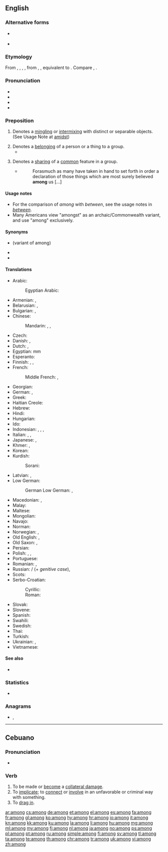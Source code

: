 ==English==

===Alternative forms===
* {{l|en|amonge}} {{qualifier|archaic}}
* {{l|en|amoung}} {{qualifier|obsolete}}

===Etymology===
From {{inh|en|enm|among}}, {{m|enm|amang}}, {{m|enm|amonge}}, {{m|enm|amange}}, from {{inh|en|ang|amang}}, {{m|ang|onġemang}}, equivalent to {{prefix|en|a|mong|t2=crowd; group; throng}}. Compare {{cog|stq|monk}}, {{m|stq|monken||among}}.

===Pronunciation===
* {{IPA|/əˈmʌŋ/|lang=en}}
* {{audio|en-us-among.ogg|Audio (US)|lang=en}}
* {{hyphenation|a|mong|lang=en}}
* {{rhymes|ʌŋ|lang=en}}

===Preposition===
{{en-prep}}

# Denotes a [[mingling]] or [[intermixing]] with distinct or separable objects. (See Usage Note at [[amidst]])
#: {{ux|en|How can you speak with authority about their customs when you have never lived '''among''' them?}}
# Denotes a [[belong]]ing of a person or a thing to a group.
#* {{quote-magazine|date=2013-08-10|volume=408|issue=8848|magazine={{w|The Economist}}
|title=[http://www.economist.com/news/leaders/21583277-worlds-biggest-polluter-going-green-it-needs-speed-up-transition-can-china Can China clean up fast enough?]
|passage=All this has led to an explosion of protest across China, including '''among''' a middle class that has discovered nimbyism.}}
#: {{ux|en|He is '''among''' the few who completely understand the subject.}}
# Denotes a [[share|sharing]] of a [[common]] feature in a group.
#* {{RQ:Authorized Version|Luke|1|1}}
#*: Forasmuch as many have taken in hand to set forth in order a declaration of those things which are most surely believed '''among''' us […]
#: {{ux|en|Lactose intolerance is common '''among''' people of Asian heritage.}}

====Usage notes====
* For the comparison of ''among'' with ''between'', see the usage notes in ''[[between]]''.
* Many Americans view "amongst" as an archaic/Commonwealth variant, and use "among" exclusively.

====Synonyms====
* {{l|en|amongst}} (variant of among)
* {{l|en|amidst}}
* {{l|en|amid}}

====Translations====
{{trans-top|mingling or intermixing}}
* Arabic: {{t|ar|بَيْنَ}}
*: Egyptian Arabic: {{t|arz|بين|tr=ben|sc=Arab}}
* Armenian: {{t+|hy|մեջ}}, {{t|hy|միջև}}
* Belarusian: {{t|be|сяро́д|sc=Cyrl}}, {{t|be|памі́ж|sc=Cyrl}}
* Bulgarian: {{t+|bg|сред}}, {{t+|bg|между́}}
* Chinese:
*: Mandarin: {{t+|cmn|其中|tr=qízhōng|sc=Hani}}, {{t+|cmn|之間|sc=Hani}}, {{t+|cmn|之间|tr=zhījiān|sc=Hani}}
* Czech: {{t+|cs|mezi}}
* Danish: {{t+|da|mellem}}, {{t+|da|blandt}}
* Dutch: {{t+|nl|tussen}}, {{t+|nl|onder}}
* Egyptian: {{t|egy|mm}}<hiero>mm</hiero>
* Esperanto: {{t+|eo|inter}}
* Finnish: {{t|fi|joukossa}}, {{t+|fi|keskellä}}, {{t+|fi|seassa}}
* French: {{t+|fr|parmi}}
*: Middle French: {{t|frm|parmy}}, {{t|frm|emmy}}
* Georgian: {{t-needed|ka}}
* German: {{t+|de|unter}}, {{t+|de|zwischen}}
* Greek: {{t+|el|ανάμεσα}}
* Haitian Creole: {{t|ht|pami}}
* Hebrew: {{t-needed|he}}
* Hindi: {{t-needed|hi}}
* Hungarian: {{t+|hu|között}}
* Ido: {{t+|io|inter}}
* Indonesian: {{t+|id|antara}}, {{t|id|di antara}}, {{t+|id|dalam}}, {{t|id|di tengah}}
* Italian: {{t+|it|tra}}, {{t+|it|fra}}, {{t|it|in mezzo a}}
* Japanese: {{t+|ja|中|tr=[[なか]], naka|sc=Jpan}}, {{t+|ja|間|tr=[[あいだ]], aida|sc=Jpan}}
* Khmer: {{t|km|នៅក្នុង|tr=nɨv knoŋ|sc=Khmr}}, {{t|km|នៅក្នុងចំណោម|tr=nɨv knoŋ cɑmnaom|sc=Khmr}}
* Korean: {{t+|ko|가운데|tr=gaunde-e|alt=가운데에|sc=Kore}}
* Kurdish:
*: Sorani: {{t+|ku|نێوان}}
{{trans-mid}}
* Latvian: {{t|lv|starp}}, {{t|lv|vidū}}
* Low German:
*: German Low German: {{t+|nds-de|mang}}, {{t|nds-de|mank}}
* Macedonian: {{t|mk|меѓу|sc=Cyrl}}, {{t|mk|помеѓу|sc=Cyrl}}
* Malay: {{t|ms|dalam kalangan}}
* Maltese: {{t|mt|fost}}
* Mongolian: {{t-needed|mn}}
* Navajo: {{t|nv|atah}}
* Norman: {{t|nrf|parmi}}
* Norwegian: {{t+|no|blant}}, {{t+|no|mellom}}
* Old English: {{t|ang|ġemang}}, {{t|ang|onmang}}
* Old Saxon: {{t|osx|gimang}}, {{t|osx|an gimang}}
* Persian: {{t|fa|در میان|tr=dar miyân-e|sc=fa-Arab}}
* Polish: {{t+|pl|wśród}}, {{t+|pl|pośród}}, {{t+|pl|między}}
* Portuguese: {{t+|pt|entre}}
* Romanian: {{t+|ro|între}}, {{t+|ro|printre}}
* Russian: {{t+|ru|среди́}} / {{t+|ru|средь}} (+ ''genitive case''), {{t+|ru|ме́жду}}
* Scots: {{t|sco|amang}}
* Serbo-Croatian:
*: Cyrillic: {{t|sh|међу|sc=Cyrl}}
*: Roman: {{t|sh|među}}
* Slovak: {{t|sk|medzi}}
* Slovene: {{t+|sl|med}}
* Spanish: {{t+|es|entre}}
* Swahili: {{t|sw|miongoni mwa}}
* Swedish: {{t+|sv|bland}}
* Thai: {{t-needed|th}}
* Turkish: {{t-needed|tr}}
* Ukrainian: {{t|uk|сере́д|sc=Cyrl}}, {{t|uk|між|sc=Cyrl}}
* Vietnamese: {{t|vi|trong số}}
{{trans-bottom}}

====See also====
* {{l|en|between}}

===Statistics===
* {{rank|seen|better|name|209|among|done|days|something}}

===Anagrams===
* {{l|en|mango}}, {{l|en|Mango}}

----

==Cebuano==

===Pronunciation===
*{{hyphenation|a|mong|lang=ceb}}

===Verb===
{{head|ceb|verb}}

# To be made or [[become]] a [[collateral damage]].
# To [[implicate]]; to [[connect]] or [[involve]] in an unfavorable or criminal way with something.
# To [[drag in]]. 

[[ar:among]]
[[cs:among]]
[[de:among]]
[[et:among]]
[[el:among]]
[[es:among]]
[[fa:among]]
[[fr:among]]
[[gl:among]]
[[ko:among]]
[[hy:among]]
[[hr:among]]
[[io:among]]
[[it:among]]
[[kn:among]]
[[kk:among]]
[[ku:among]]
[[la:among]]
[[li:among]]
[[hu:among]]
[[mg:among]]
[[ml:among]]
[[my:among]]
[[fj:among]]
[[nl:among]]
[[ja:among]]
[[no:among]]
[[ps:among]]
[[pl:among]]
[[pt:among]]
[[ru:among]]
[[simple:among]]
[[fi:among]]
[[sv:among]]
[[tl:among]]
[[ta:among]]
[[te:among]]
[[th:among]]
[[chr:among]]
[[tr:among]]
[[uk:among]]
[[vi:among]]
[[zh:among]]